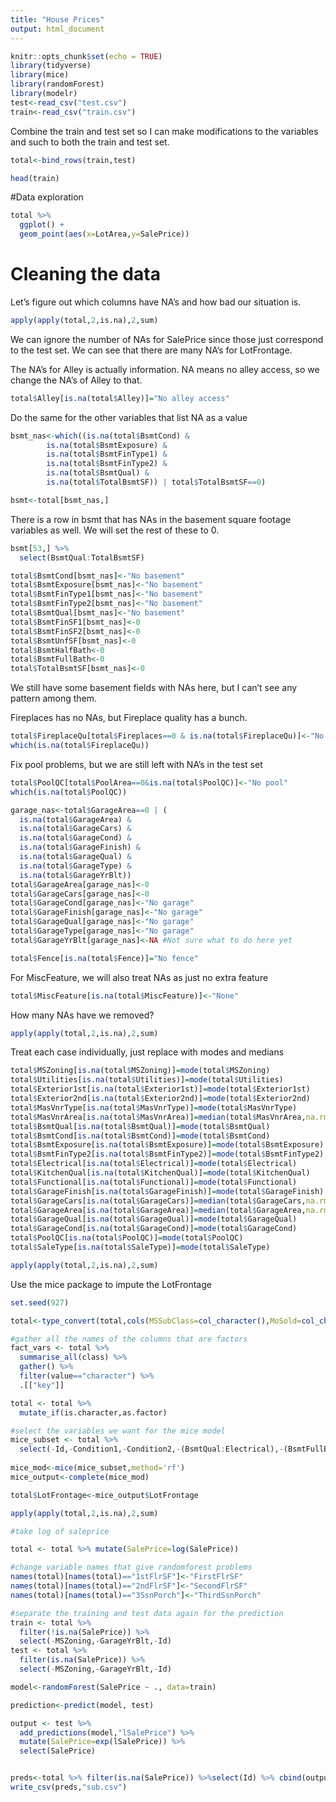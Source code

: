 ```yaml
---
title: "House Prices"
output: html_document
---
```


```r
knitr::opts_chunk$set(echo = TRUE)
library(tidyverse)
library(mice)
library(randomForest)
library(modelr)
test<-read_csv("test.csv")
train<-read_csv("train.csv")

```

Combine the train and test set so I can make modifications to the variables and such to both the train and test set.
```r
total<-bind_rows(train,test)
```

```r
head(train)
```
#Data exploration

```r
total %>% 
  ggplot() +
  geom_point(aes(x=LotArea,y=SalePrice))
```

# Cleaning the data

Let's figure out which columns have NA's and how bad our situation is. 

```r
apply(apply(total,2,is.na),2,sum)
```

We can ignore the number of NAs for SalePrice since those just correspond to the test set. We can see that there are many NA's for LotFrontage. 

The NA's for Alley is actually information. NA means no alley access, so we change the NA's of Alley to that.

```r
total$Alley[is.na(total$Alley)]="No alley access"

```

Do the same for the other variables that list NA as a value

```r

bsmt_nas<-which((is.na(total$BsmtCond) &
        is.na(total$BsmtExposure) &
        is.na(total$BsmtFinType1) &
        is.na(total$BsmtFinType2) &
        is.na(total$BsmtQual) &
        is.na(total$TotalBsmtSF)) | total$TotalBsmtSF==0)

bsmt<-total[bsmt_nas,]
```

There is a row in bsmt that has NAs in the basement square footage variables as well. We will set the rest of these to 0.

```r
bsmt[53,] %>%
  select(BsmtQual:TotalBsmtSF)
```

```r
total$BsmtCond[bsmt_nas]<-"No basement"
total$BsmtExposure[bsmt_nas]<-"No basement"
total$BsmtFinType1[bsmt_nas]<-"No basement"
total$BsmtFinType2[bsmt_nas]<-"No basement"
total$BsmtQual[bsmt_nas]<-"No basement"
total$BsmtFinSF1[bsmt_nas]<-0
total$BsmtFinSF2[bsmt_nas]<-0
total$BsmtUnfSF[bsmt_nas]<-0
total$BsmtHalfBath<-0
total$BsmtFullBath<-0
total$TotalBsmtSF[bsmt_nas]<-0
```

We still have some basement fields with NAs here, but I can't see any pattern among them.

Fireplaces has no NAs, but Fireplace quality has a bunch.

```r
total$FireplaceQu[total$Fireplaces==0 & is.na(total$FireplaceQu)]<-"No fireplace"
which(is.na(total$FireplaceQu))
```

Fix pool problems, but we are still left with NA's in the test set 
```r
total$PoolQC[total$PoolArea==0&is.na(total$PoolQC)]<-"No pool"
which(is.na(total$PoolQC))
```

```r
garage_nas<-total$GarageArea==0 | (
  is.na(total$GarageArea) & 
  is.na(total$GarageCars) &      
  is.na(total$GarageCond) &
  is.na(total$GarageFinish) & 
  is.na(total$GarageQual) & 
  is.na(total$GarageType) &
  is.na(total$GarageYrBlt))
total$GarageArea[garage_nas]<-0
total$GarageCars[garage_nas]<-0
total$GarageCond[garage_nas]<-"No garage"
total$GarageFinish[garage_nas]<-"No garage"
total$GarageQual[garage_nas]<-"No garage"
total$GarageType[garage_nas]<-"No garage"
total$GarageYrBlt[garage_nas]<-NA #Not sure what to do here yet
```


```r
total$Fence[is.na(total$Fence)]="No fence"
```


For MiscFeature, we will also treat NAs as just no extra feature

```r
total$MiscFeature[is.na(total$MiscFeature)]<-"None"
```


How many NAs have we removed?

```r
apply(apply(total,2,is.na),2,sum)
```

Treat each case individually, just replace with modes and medians

```r
total$MSZoning[is.na(total$MSZoning)]=mode(total$MSZoning)
total$Utilities[is.na(total$Utilities)]=mode(total$Utilities)
total$Exterior1st[is.na(total$Exterior1st)]=mode(total$Exterior1st)
total$Exterior2nd[is.na(total$Exterior2nd)]=mode(total$Exterior2nd)
total$MasVnrType[is.na(total$MasVnrType)]=mode(total$MasVnrType)
total$MasVnrArea[is.na(total$MasVnrArea)]=median(total$MasVnrArea,na.rm=TRUE)
total$BsmtQual[is.na(total$BsmtQual)]=mode(total$BsmtQual)
total$BsmtCond[is.na(total$BsmtCond)]=mode(total$BsmtCond)
total$BsmtExposure[is.na(total$BsmtExposure)]=mode(total$BsmtExposure)
total$BsmtFinType2[is.na(total$BsmtFinType2)]=mode(total$BsmtFinType2)
total$Electrical[is.na(total$Electrical)]=mode(total$Electrical)
total$KitchenQual[is.na(total$KitchenQual)]=mode(total$KitchenQual)
total$Functional[is.na(total$Functional)]=mode(total$Functional)
total$GarageFinish[is.na(total$GarageFinish)]=mode(total$GarageFinish)
total$GarageCars[is.na(total$GarageCars)]=median(total$GarageCars,na.rm=TRUE)
total$GarageArea[is.na(total$GarageArea)]=median(total$GarageArea,na.rm=TRUE)
total$GarageQual[is.na(total$GarageQual)]=mode(total$GarageQual)
total$GarageCond[is.na(total$GarageCond)]=mode(total$GarageCond)
total$PoolQC[is.na(total$PoolQC)]=mode(total$PoolQC)
total$SaleType[is.na(total$SaleType)]=mode(total$SaleType)

```

```r
apply(apply(total,2,is.na),2,sum)
```
Use the mice package to impute the LotFrontage

```r
set.seed(927)

total<-type_convert(total,cols(MSSubClass=col_character(),MoSold=col_character()))

#gather all the names of the columns that are factors
fact_vars <- total %>%
  summarise_all(class) %>%
  gather() %>%
  filter(value=="character") %>%
  .[["key"]]

total <- total %>%
  mutate_if(is.character,as.factor)

#select the variables we want for the mice model
mice_subset <- total %>%
  select(-Id,-Condition1,-Condition2,-(BsmtQual:Electrical),-(BsmtFullBath:BsmtHalfBath),-SalePrice,-GarageYrBlt)
  
mice_mod<-mice(mice_subset,method='rf')
mice_output<-complete(mice_mod)

total$LotFrontage<-mice_output$LotFrontage
```
```r
apply(apply(total,2,is.na),2,sum)
```
```r

#take log of saleprice

total <- total %>% mutate(SalePrice=log(SalePrice))

#change variable names that give randomforest problems
names(total)[names(total)=="1stFlrSF"]<-"FirstFlrSF"
names(total)[names(total)=="2ndFlrSF"]<-"SecondFlrSF"
names(total)[names(total)=="3SsnPorch"]<-"ThirdSsnPorch"

#separate the training and test data again for the prediction
train <- total %>%
  filter(!is.na(SalePrice)) %>%
  select(-MSZoning,-GarageYrBlt,-Id)
test <- total %>%
  filter(is.na(SalePrice)) %>%
  select(-MSZoning,-GarageYrBlt,-Id)

model<-randomForest(SalePrice ~ ., data=train)

prediction<-predict(model, test)

output <- test %>%
  add_predictions(model,"lSalePrice") %>%
  mutate(SalePrice=exp(lSalePrice)) %>%
  select(SalePrice)


preds<-total %>% filter(is.na(SalePrice)) %>%select(Id) %>% cbind(output)
write_csv(preds,"sub.csv")
```
